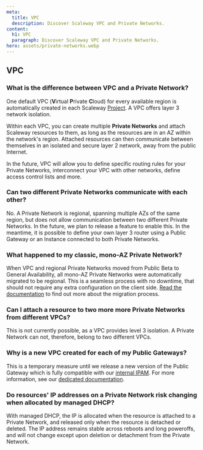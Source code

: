 ```yaml
---
meta:
  title: VPC 
  description: Discover Scaleway VPC and Private Networks. 
content:
  h1: VPC 
  paragraph: Discover Scaleway VPC and Private Networks.
hero: assets/private-networks.webp
---
```


## VPC

### What is the difference between VPC and a Private Network?
One default VPC (**V**irtual **P**rivate **C**loud) for every available region is automatically created in each Scaleway [Project](/console/my-project/concepts/#project). A VPC offers layer 3 network isolation.

Within each VPC, you can create multiple **Private Networks** and attach Scaleway resources to them, as long as the resources are in an AZ within the network's region. Attached resources can then communicate between themselves in an isolated and secure layer 2 network, away from the public Internet.

In the future, VPC will allow you to define specific routing rules for your Private Networks, interconnect your VPC with other networks, define access control lists and more.

### Can two different Private Networks communicate with each other?

No. A Private Network is regional, spanning multiple AZs of the same region, but does not allow communication between two different Private Networks. In the future, we plan to release a feature to enable this. In the meantime, it is possible to define your own layer 3 router using a Public Gateway or an Instance connected to both Private Networks.

### What happened to my classic, mono-AZ Private Network?
When VPC and regional Private Networks moved from Public Beta to General Availability, all mono-AZ Private Networks were automatically migrated to be regional. This is a seamless process with no downtime, that should not require any extra configuration on the client side. [Read the documentation](/network/vpc/reference-content/vpc-migration/) to find out more about the migration process.

### Can I attach a resource to two more more Private Networks from different VPCs?
This is not currently possible, as a VPC provides level 3 isolation. A Private Network can not, therefore, belong to two different VPCs.

### Why is a new VPC created for each of my Public Gateways?

This is a temporary measure until we release a new version of the Public Gateway which is fully compatible with our [internal IPAM](/network/vpc/concepts/#ipam). For more information, see our [dedicated documentation](/network/vpc/reference-content/vpc-migration/#public-gateways-and-vpc).

### Do resources' IP addresses on a Private Network risk changing when allocated by managed DHCP?

With managed DHCP, the IP is allocated when the resource is attached to a Private Network, and released only when the resource is detached or deleted. The IP address remains stable across reboots and long poweroffs, and will not change except upon deletion or detachment from the Private Network.